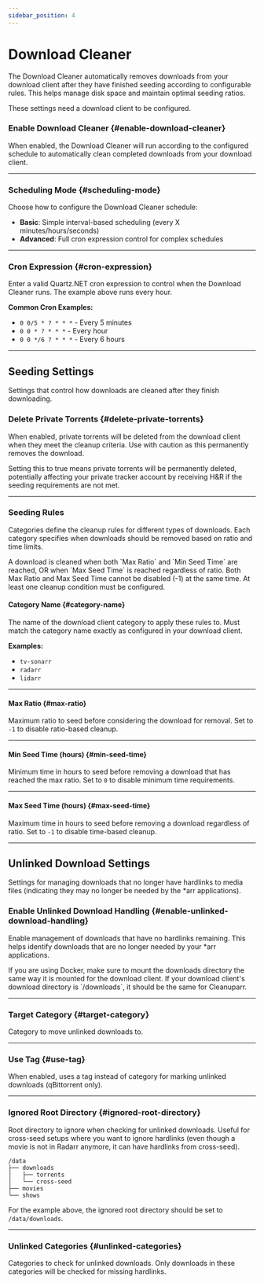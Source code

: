 ```yaml
---
sidebar_position: 4
---
```



# Download Cleaner

The Download Cleaner automatically removes downloads from your download client after they have finished seeding according to configurable rules. This helps manage disk space and maintain optimal seeding ratios.

<Important>
    These settings need a download client to be configured.
</Important>

### Enable Download Cleaner {#enable-download-cleaner}

When enabled, the Download Cleaner will run according to the configured schedule to automatically clean completed downloads from your download client.

<hr />

### Scheduling Mode {#scheduling-mode}

Choose how to configure the Download Cleaner schedule:
- **Basic**: Simple interval-based scheduling (every X minutes/hours/seconds)
- **Advanced**: Full cron expression control for complex schedules

<hr />

### Cron Expression {#cron-expression}

Enter a valid Quartz.NET cron expression to control when the Download Cleaner runs. The example above runs every hour.

**Common Cron Examples:**
- `0 0/5 * ? * * *` - Every 5 minutes
- `0 0 * ? * * *` - Every hour
- `0 0 */6 ? * * *` - Every 6 hours

<hr />

## Seeding Settings

Settings that control how downloads are cleaned after they finish downloading.

### Delete Private Torrents {#delete-private-torrents}

When enabled, private torrents will be deleted from the download client when they meet the cleanup criteria. Use with caution as this permanently removes the download.

<Warning>
    Setting this to true means private torrents will be permanently deleted, potentially affecting your private tracker account by receiving H&R if the seeding requirements are not met.
</Warning>

<hr />

### Seeding Rules

Categories define the cleanup rules for different types of downloads. Each category specifies when downloads should be removed based on ratio and time limits.

<Note>
    A download is cleaned when both `Max Ratio` and `Min Seed Time` are reached, OR when `Max Seed Time` is reached regardless of ratio.
</Note>

<Important>
    Both Max Ratio and Max Seed Time cannot be disabled (-1) at the same time. At least one cleanup condition must be configured.
</Important>

#### Category Name {#category-name}

The name of the download client category to apply these rules to. Must match the category name exactly as configured in your download client.

**Examples:**
- `tv-sonarr`
- `radarr`
- `lidarr`

<hr />

#### Max Ratio {#max-ratio}

Maximum ratio to seed before considering the download for removal. Set to `-1` to disable ratio-based cleanup.

<hr />

#### Min Seed Time (hours) {#min-seed-time}

Minimum time in hours to seed before removing a download that has reached the max ratio. Set to `0` to disable minimum time requirements.

<hr />

#### Max Seed Time (hours) {#max-seed-time}

Maximum time in hours to seed before removing a download regardless of ratio. Set to `-1` to disable time-based cleanup.

<hr />

## Unlinked Download Settings

Settings for managing downloads that no longer have hardlinks to media files (indicating they may no longer be needed by the *arr applications).

### Enable Unlinked Download Handling {#enable-unlinked-download-handling}

Enable management of downloads that have no hardlinks remaining. This helps identify downloads that are no longer needed by your *arr applications.

<Important>
    If you are using Docker, make sure to mount the downloads directory the same way it is mounted for the download client. If your download client's download directory is `/downloads`, it should be the same for Cleanuparr.
</Important>

<hr />

### Target Category {#target-category}

Category to move unlinked downloads to.

<hr />

### Use Tag {#use-tag}

When enabled, uses a tag instead of category for marking unlinked downloads (qBittorrent only).

<hr />

### Ignored Root Directory {#ignored-root-directory}

Root directory to ignore when checking for unlinked downloads. Useful for cross-seed setups where you want to ignore hardlinks (even though a movie is not in Radarr anymore, it can have hardlinks from cross-seed).

```
/data
├── downloads
│   ├── torrents
│   └── cross-seed
├── movies
└── shows
```

For the example above, the ignored root directory should be set to `/data/downloads`.

<hr />

### Unlinked Categories {#unlinked-categories}

Categories to check for unlinked downloads. Only downloads in these categories will be checked for missing hardlinks.